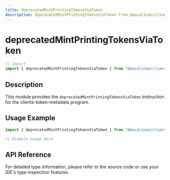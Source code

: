 ```yaml
---
title: deprecatedMintPrintingTokensViaToken
description: deprecatedMintPrintingTokensViaToken from @macalinao/clients-token-metadata
---
```


# deprecatedMintPrintingTokensViaToken

```typescript
// Import
import { deprecatedMintPrintingTokensViaToken } from "@macalinao/clients-token-metadata";
```

## Description

This module provides the `deprecatedMintPrintingTokensViaToken` instruction for the clients-token-metadata program.

## Usage Example

```typescript
import { deprecatedMintPrintingTokensViaToken } from "@macalinao/clients-token-metadata";

// Example usage here
```

## API Reference

For detailed type information, please refer to the source code or use your IDE's type inspection features.

